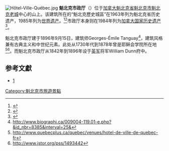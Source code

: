 {{NoteTA
|T=zh-hans:魁北克市政厅;zh-hant:魁北克市政廳;zh-hk:魁北克大會堂;
|1=zh-hans:市政厅;zh-hant:市政廳;zh-hk:大會堂;
}}
{{Infobox building
| name                = 魁北克市政厅
| native_name         = Hôtel de Ville de Québec
| image               = Old Quebec City Hall.jpg
| location            = {{CAN}}[[魁北克省|魁北克省]][[魁北克市|魁北克市]]<br>花園街2號<br>(2 Rue des Jardins)
| inauguration_date   = 1896
| architect           = Georges-Émile Tanguay
| embedded            = {{Designation list
| designation1 = National Historic Site of Canada
| designation1_offname = Québec City Hall National Historic Site of Canada
| designation1_date = 1984
| designation1_number = 695
}}
}}
[[File:Hôtel-Ville-Québec.jpg|thumb]]
{{Coord|46.81391|-71.207954|format=dms|display=title}}'''魁北克市政厅'''（{{lang-fr|'''Hôtel de ville de Québec'''}}）位于[[加拿大|加拿大]][[魁北克省|魁北克省]][[魁北克市|魁北克市]][[魁北克老城|魁北克老城]]中心的山上。该建筑所在的“魁北克歷史城區”在1963年列为魁北克省历史遗产，1985年列为[[世界遗产|世界遗产]]。<ref>{{cite web|title=Hôtel de Ville de Québec|url=http://www.patrimoine-culturel.gouv.qc.ca/RPCQ/detailBien.do?methode=consulter&bienId=104011|work=Répertoire du patrimoine culturel du Québec|publisher=Le ministère de la Culture, des Communications et de la Condition féminine|accessdate=16 September 2011}}</ref><ref>{{cite web|title=Historic District of Old Québec|url=http://whc.unesco.org/en/list/300|work=World Heritage Convention|publisher=UNESCO|accessdate=16 September 2011|archive-date=2018-12-24|archive-url=https://web.archive.org/web/20181224225556/http://whc.unesco.org/en/list/300|dead-url=no}}</ref>市政厅本身则在1984年列为[[加拿大国家历史遗产|加拿大国家历史遗产]]<ref>{{CRHP|7675|Quebec City Hall|16 September 2011}}</ref>。

魁北克市政厅建于1896年9月15日，建筑师Georges-Émile Tanguay<ref>http://www.biographi.ca/009004-119.01-e.php?&id_nbr=8385&interval=25&</ref>，建筑风格兼有古典主义和中世纪元素。此处从1730年代到1878年曾是耶稣会学院所在地<ref>http://www.quebecplus.ca/quebec/venues/hotel-de-ville-de-quebec-fr</ref><ref>http://www.jstor.org/pss/1493442</ref>。而魁北克市政厅从1842年到1896年设于[[英军|英军]]将军William Dunn府中。

==参考文獻==
{{reflist}}
* [http://www.ville.quebec.qc.ca/nous_joindre/hotel_ville.aspx]

[[Category:魁北克市旅遊景點|Category:魁北克市旅遊景點]]
